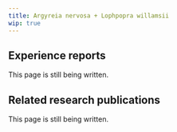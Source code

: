 ---
title: Argyreia nervosa + Lophpopra willamsii
wip: true
---

## Experience reports

This page is still being written.

## Related research publications

This page is still being written.

